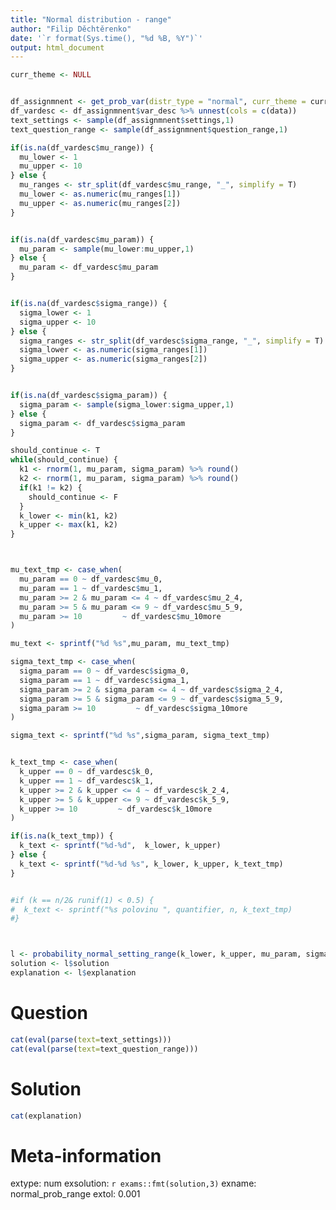 ```yaml
---
title: "Normal distribution - range"
author: "Filip Děchtěrenko"
date: '`r format(Sys.time(), "%d %B, %Y")`'
output: html_document
---
```


```r
curr_theme <- NULL
```

```r

```

```r

df_assignmnent <- get_prob_var(distr_type = "normal", curr_theme = curr_theme, norm_type = "range")
df_vardesc <- df_assignmnent$var_desc %>% unnest(cols = c(data))
text_settings <- sample(df_assignmnent$settings,1)
text_question_range <- sample(df_assignmnent$question_range,1)

if(is.na(df_vardesc$mu_range)) {
  mu_lower <- 1
  mu_upper <- 10 
} else {
  mu_ranges <- str_split(df_vardesc$mu_range, "_", simplify = T)
  mu_lower <- as.numeric(mu_ranges[1])
  mu_upper <- as.numeric(mu_ranges[2])
}


if(is.na(df_vardesc$mu_param)) {
  mu_param <- sample(mu_lower:mu_upper,1)  
} else {
  mu_param <- df_vardesc$mu_param
}


if(is.na(df_vardesc$sigma_range)) {
  sigma_lower <- 1
  sigma_upper <- 10 
} else {
  sigma_ranges <- str_split(df_vardesc$sigma_range, "_", simplify = T)
  sigma_lower <- as.numeric(sigma_ranges[1])
  sigma_upper <- as.numeric(sigma_ranges[2])
}


if(is.na(df_vardesc$sigma_param)) {
  sigma_param <- sample(sigma_lower:sigma_upper,1)  
} else {
  sigma_param <- df_vardesc$sigma_param
}

should_continue <- T
while(should_continue) {
  k1 <- rnorm(1, mu_param, sigma_param) %>% round()
  k2 <- rnorm(1, mu_param, sigma_param) %>% round()
  if(k1 != k2) {
    should_continue <- F
  }
  k_lower <- min(k1, k2)
  k_upper <- max(k1, k2)
}



mu_text_tmp <- case_when(
  mu_param == 0 ~ df_vardesc$mu_0,
  mu_param == 1 ~ df_vardesc$mu_1,
  mu_param >= 2 & mu_param <= 4 ~ df_vardesc$mu_2_4,
  mu_param >= 5 & mu_param <= 9 ~ df_vardesc$mu_5_9,
  mu_param >= 10         ~ df_vardesc$mu_10more
)

mu_text <- sprintf("%d %s",mu_param, mu_text_tmp)

sigma_text_tmp <- case_when(
  sigma_param == 0 ~ df_vardesc$sigma_0,
  sigma_param == 1 ~ df_vardesc$sigma_1,
  sigma_param >= 2 & sigma_param <= 4 ~ df_vardesc$sigma_2_4,
  sigma_param >= 5 & sigma_param <= 9 ~ df_vardesc$sigma_5_9,
  sigma_param >= 10         ~ df_vardesc$sigma_10more
)

sigma_text <- sprintf("%d %s",sigma_param, sigma_text_tmp)


k_text_tmp <- case_when(
  k_upper == 0 ~ df_vardesc$k_0,
  k_upper == 1 ~ df_vardesc$k_1,
  k_upper >= 2 & k_upper <= 4 ~ df_vardesc$k_2_4,
  k_upper >= 5 & k_upper <= 9 ~ df_vardesc$k_5_9,
  k_upper >= 10         ~ df_vardesc$k_10more
)

if(is.na(k_text_tmp)) {
  k_text <- sprintf("%d-%d",  k_lower, k_upper)
} else {
  k_text <- sprintf("%d-%d %s", k_lower, k_upper, k_text_tmp)
}


#if (k == n/2& runif(1) < 0.5) {
#  k_text <- sprintf("%s polovinu ", quantifier, n, k_text_tmp)
#}



l <- probability_normal_setting_range(k_lower, k_upper, mu_param, sigma_param)
solution <- l$solution
explanation <- l$explanation
```

Question
========

```r
cat(eval(parse(text=text_settings)))
cat(eval(parse(text=text_question_range)))
```

Solution
========

```r
cat(explanation)
```

Meta-information
================
extype: num
exsolution: `r exams::fmt(solution,3)`
exname: normal_prob_range
extol: 0.001


